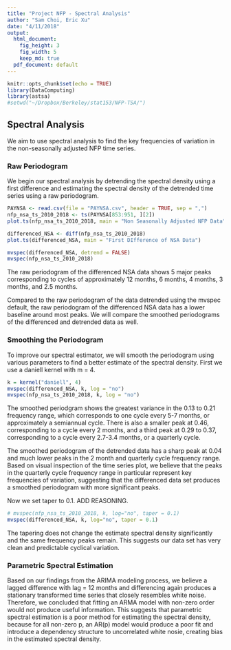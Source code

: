 ```yaml
---
title: "Project NFP - Spectral Analysis"
author: "Sam Choi, Eric Xu"
date: "4/11/2018"
output:
  html_document:
    fig_height: 3
    fig_width: 5
    keep_md: true
  pdf_document: default
---
```


```r
knitr::opts_chunk$set(echo = TRUE)
library(DataComputing)
library(astsa)
#setwd("~/Dropbox/Berkeley/stat153/NFP-TSA/")
```

## Spectral Analysis

We aim to use spectral analysis to find the key frequencies of variation in the non-seasonally adjusted NFP time series.

### Raw Periodogram

We begin our spectral analysis by detrending the spectral density using a first difference and estimating the spectral density of the detrended time series using a raw periodogram.

```r
PAYNSA <- read.csv(file = "PAYNSA.csv", header = TRUE, sep = ",")
nfp_nsa_ts_2010_2018 <- ts(PAYNSA[853:951, ][2])
plot.ts(nfp_nsa_ts_2010_2018, main = "Non Seasonally Adjusted NFP Data")

differenced_NSA <- diff(nfp_nsa_ts_2010_2018)
plot.ts(differenced_NSA, main = "First DIfference of NSA Data")

mvspec(differenced_NSA, detrend = FALSE)
mvspec(nfp_nsa_ts_2010_2018)
```

The raw periodogram of the differenced NSA data shows 5 major peaks corresponding to cycles of approximately 12 months, 6 months, 4 months, 3 months, and 2.5 months.

Compared to the raw periodogram of the data detrended using the mvspec default, the raw periodogram of the differenced NSA data has a lower baseline around most peaks. We will compare the smoothed periodograms of the differenced and detrended data as well.

### Smoothing the Periodogram

To improve our spectral estimator, we will smooth the periodogram using various parameters to find a better estimate of the spectral density. First we use a daniell kernel with m = 4.

```r
k = kernel("daniell", 4)
mvspec(differenced_NSA, k, log = "no")
mvspec(nfp_nsa_ts_2010_2018, k, log = "no")
```

The smoothed periodgram shows the greatest variance in the 0.13 to 0.21 frequency range, which corresponds to one cycle every 5-7 months, or approximately a semiannual cycle. There is also a smaller peak at 0.46, corresponding to a cycle every 2 months, and a third peak at 0.29 to 0.37, corresponding to a cycle every 2.7-3.4 months, or a quarterly cycle.

The smoothed periodogram of the detrended data has a sharp peak at 0.04 and much lower peaks in the 2 month and quarterly cycle frequency range. Based on visual inspection of the time series plot, we believe that the peaks in the quarterly cycle frequency range in particular represent key frequencies of variation, suggesting that the differenced data set produces a smoothed periodogram with more significant peaks.

Now we set taper to 0.1. ADD REASONING.

```r
# mvspec(nfp_nsa_ts_2010_2018, k, log="no", taper = 0.1)
mvspec(differenced_NSA, k, log="no", taper = 0.1)
```

The tapering does not change the estimate spectral density significantly and the same frequency peaks remain. This suggests our data set has very clean and predictable cyclical variation.

### Parametric Spectral Estimation

Based on our findings from the ARIMA modeling process, we believe a lagged difference with lag = 12 months and differencing again produces a stationary transformed time series that closely resembles white noise. Therefore, we concluded that fitting an ARMA model with non-zero order would not produce useful information. This suggests that parametric spectral estimation is a poor method for estimating the spectral density, because for all non-zero p, an AR(p) model would produce a poor fit and introduce a dependency structure to uncorrelated white nosie, creating bias in the estimated spectral density.

